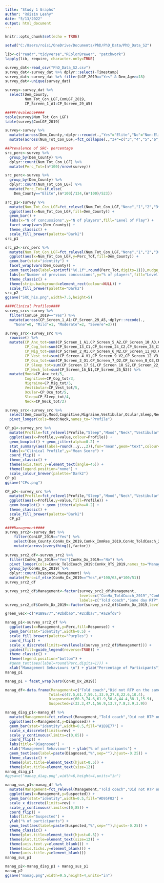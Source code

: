 ---
title: "Study 1 Graphs"
author: "Róisín Leahy"
date: "5/13/2022"
output: html_document
---

```{r setup, include=FALSE}
knitr::opts_chunk$set(echo = TRUE)

setwd("C:/Users/roisi/OneDrive/Documents/PhD/PhD_Data/PhD_Data_S2")

lib<-c("readr","tidyverse","RColorBrewer", "patchwork")
lapply(lib, require, character.only=TRUE)

survey_dat<-read_csv("PhD_Data_S2.csv")
survey_dat<-survey_dat %>% dplyr::select(-Timestamp)
survey_dat<-survey_dat %>% filter(LGF_2019=="Yes" & Dem_Age>=18)
survey_dat<-unique(survey_dat)

survey<-survey_dat %>%
  select(Dem_County,
         Num_Tot_Con_LGF,ConLGF_2019,
         CP_Screen_1_A1:CP_Screen_29_A5)

####Prevalence####
table(survey$Num_Tot_Con_LGF)
table(survey$ConLGF_2019)

survey<-survey %>%
  mutate(across(Dem_County,~dplyr::recode(.,"Yes"="Elite","No"="Non-Elite"))) %>%
  mutate(across(Num_Tot_Con_LGF,~fct_collapse(.,"3+"=c("3","4","5","6","7","9","10 or more"))))

##Prevalence of SRC- percentage
src_perc<-survey %>%
  group_by(Dem_County) %>%
  dplyr::count(Num_Tot_Con_LGF) %>%
  mutate(Perc_Tot=(n*100)/nrow(survey))

src_perc<-survey %>%
  group_by(Dem_County) %>%
  dplyr::count(Num_Tot_Con_LGF) %>%
  mutate(Perc_Tot=if_else(
    Dem_County=="Elite",(n*100)/134,(n*100)/523))

src_p1<-survey %>% 
  mutate(Num_Tot_Con_LGF=fct_relevel(Num_Tot_Con_LGF,"None","1","2","3+")) %>%
  ggplot(aes(x=Num_Tot_Con_LGF,fill=Dem_County)) +
  geom_bar() +
  labs(x="N of concussions",y="N of players",fill="Level of Play") +
  facet_wrap(vars(Dem_County)) +
  theme_classic() +
  scale_fill_brewer(palette="Dark2")
src_p1

src_p2<-src_perc %>%
  mutate(Num_Tot_Con_LGF=fct_relevel(Num_Tot_Con_LGF,"None","1","2","3+")) %>%
  ggplot(aes(x=Num_Tot_Con_LGF,y=Perc_Tot,fill=Dem_County)) +
  geom_bar(stat="identity") +
  facet_wrap(vars(Dem_County)) +
  geom_text(aes(label=sprintf("%0.1f",round(Perc_Tot,digits=1))),nudge_y=1.2) +
  labs(x="Number of previous concussions",y="% of players",fill="Level of Play") +
  theme_classic() +
  theme(strip.background=element_rect(colour=NULL)) +
  scale_fill_brewer(palette="Dark2")
src_p2
ggsave("SRC_his.png",width=7.5,height=5)

####Clinical Profiles####
survey_src<-survey %>%
  filter(ConLGF_2019=="Yes") %>%
  mutate(across(CP_Screen_1_A1:CP_Screen_29_A5,~dplyr::recode(.,
    "None"=0, "Mild"=1, "Moderate"=2, "Severe"=3)))

survey_src<-survey_src %>%
  rowwise() %>%
  mutate(CP_Anx_tot=sum(CP_Screen_1_A1,CP_Screen_5_A2,CP_Screen_10_A3,CP_Screen_26_A4,CP_Screen_29_A5),
         CP_Cog_tot=sum(CP_Screen_13_C1,CP_Screen_24_C2,CP_Screen_28_C3),
         CP_Mig_tot=sum(CP_Screen_2_M1,CP_Screen_6_M2,CP_Screen_11_M3,CP_Screen_20_M4,CP_Screen_27_M5),
         CP_Vest_tot=sum(CP_Screen_4_V1,CP_Screen_9_V2,CP_Screen_12_V3,CP_Screen_15_V4,CP_Screen_21_V5),
         CP_Ocu_tot=sum(CP_Screen_3_O1,CP_Screen_7_O2,CP_Screen_8_O3,CP_Screen_14_O4,CP_Screen_19_O5),
         CP_Sleep_tot=sum(CP_Screen_17_S1,CP_Screen_18_S2,CP_Screen_22_S3,CP_Screen_23_S4),
         CP_Neck_tot=sum(CP_Screen_16_N1,CP_Screen_25_N2)) %>%
  mutate(Mood=CP_Anx_tot/5,
         Cognitive=CP_Cog_tot/3,
         Migraine=CP_Mig_tot/5,
         Vestibular=CP_Vest_tot/5,
         Ocular=CP_Ocu_tot/5,
         Sleep=CP_Sleep_tot/4,
         Neck=CP_Neck_tot/2)

survey_src<-survey_src %>%
  select(Dem_County,Mood,Cognitive,Migraine,Vestibular,Ocular,Sleep,Neck) %>%
  pivot_longer(cols=Mood:Neck,names_to="Profile")

CP_p1<-survey_src %>%
  mutate(Profile=fct_relevel(Profile,"Sleep","Mood","Neck","Vestibular","Cognitive","Migraine","Ocular",)) %>% 
  ggplot(aes(x=Profile,y=value,colour=Profile)) + 
  geom_boxplot() + geom_jitter(alpha=0.2) +
  stat_summary(aes(label=round(..y..,2)),fun="mean",geom="text",colour="black") +
  labs(x="Clinical Profile",y="Mean Score") +
  coord_flip() +
  theme_classic() +
  theme(axis.text.y=element_text(angle=45)) +
  theme(legend.position="none") +
  scale_colour_brewer(palette="Dark2")
CP_p1
ggsave("CPs.png")

CP_p2<-survey_src %>%
  mutate(Profile=fct_relevel(Profile,"Sleep","Mood","Neck","Vestibular","Cognitive","Migraine","Ocular",)) %>% 
  ggplot(aes(x=Profile,y=value,fill=Profile)) + 
  geom_boxplot() + geom_jitter(alpha=0.2) +
  theme_classic() +
  scale_fill_brewer(palette="Dark2")
  CP_p2
  
####Management####
survey_src2<-survey_dat %>%
    filter(ConLGF_2019=="Yes") %>%
    select(Dem_County,ConHx_Dx_2019,ConHx_ImmRes_2019,ConHx_ToldCoach_2019,ConHx_SameDayRTP_2019:ConHx_RTS_2019) %>%
    mutate(across(everything(),factor)) 
  
survey_src2_df<-survey_src2 %>%
  filter(ConHx_Dx_2019=="Yes"|ConHx_Dx_2019=="No") %>%
  pivot_longer(cols=ConHx_ToldCoach_2019:ConHx_RTS_2019,names_to="Management",values_to="Response") %>%
  group_by(ConHx_Dx_2019) %>%
  dplyr::count(Response,Management) %>%
  mutate(Perc=if_else(ConHx_Dx_2019=="Yes",n*100/63,n*100/51))
survey_src2_df

survey_src2_df$Management<-factor(survey_src2_df$Management,
                                  levels=c("ConHx_ToldCoach_2019","ConHx_SameDayRTP_2019","ConHx_SympRTP_2019","ConHx_RTPProg_2019","ConHx_RTPMedSup_2019","ConHx_MedClear_2019","ConHx_RTS_2019"),
                                  labels=c("Told coach","Same day RTP","RTP with symptoms","Followed GRTP programme","Medically supervised GRTP","Medical clearance before RTP","Followed RTS programme"))
survey_src2_df$ConHx_Dx_2019<-factor(survey_src2_df$ConHx_Dx_2019,levels=c("Yes","No"),labels=c("Diagnosed","Suspected"))

green_vec<-c("#1B9E77","#2bdba6","#2cdba7","#a2efd8")

manag_p1<-survey_src2_df %>%
  ggplot(aes(x=Management,y=Perc,fill=Response)) +
  geom_bar(stat="identity",width=0.5) +
  scale_fill_brewer(palette="Purples") +
  coord_flip() +
  scale_x_discrete(limits=rev(levels(survey_src2_df$Management))) + 
  guides(fill=guide_legend(reverse=TRUE)) +
  theme_classic() +
  theme(legend.position="bottom") +   
  #geom_text(aes(label=round(Perc,digits=1))) +
  xlab("Management Behaviours \n") + ylab("Percentage of Participants")
manag_p1

manag_p1 + facet_wrap(vars(ConHx_Dx_2019))

manag_df<-data.frame(Management=c("Told coach","Did not RTP on the same day","Did not RTP with symptoms","Followed a GRTP programme","Medically supervised GRTP","Medically cleared before RTP","Followed RTS programme"),
                    Total=c(47.5,61.7,59.1,33.9,27.8,22.6,10.4),
                    Diagnosed=c(60.3,74.6,61.9,50.8,44.4,38.1,15.9),
                    Suspected=c(33.3,47.1,56.9,13.7,7.8,3.9,3.9))

manag_diag_p1<-manag_df %>%
  mutate(Management=fct_relevel(Management,"Told coach","Did not RTP on the same day","Did not RTP with symptoms","Followed a GRTP programme","Medically supervised GRTP","Medically cleared before RTP","Followed RTS programme")) %>% 
  ggplot(aes(x=Management,y=Diagnosed)) +
  geom_bar(stat="identity",width=0.5,fill="#1B9E77") +
  scale_x_discrete(limits=rev) +
  scale_y_continuous(limits=c(0,85)) +
  coord_flip() + 
  labs(title="Diagnosed") +
  xlab("Management Behaviour") + ylab("% of participants") +
  geom_text(aes(label=paste(Diagnosed,"%",sep=""),hjust=-0.25)) +
  theme_classic() +
  theme(plot.title=element_text(hjust=0.5)) +
  theme(plot.title=element_text(size=12))
manag_diag_p1
#ggsave("manag_diag.png",width=6,height=4,units="in")

manag_sus_p1<-manag_df %>%
  mutate(Management=fct_relevel(Management,"Told coach","Did not RTP on the same day","Did not RTP with symptoms","Followed a GRTP programme","Medically supervised GRTP","Medically cleared before RTP","Followed RTS programme")) %>% 
  ggplot(aes(x=Management,y=Suspected)) +
  geom_bar(stat="identity",width=0.5,fill="#D95F02") +
  scale_x_discrete(limits=rev) +
  scale_y_continuous(limits=c(0,85)) +
  coord_flip() +
  labs(title="Suspected") +
  ylab("% of participants") +
  geom_text(aes(label=paste(Suspected,"%",sep=""),hjust=-0.25)) +
  theme_classic() +
  theme(plot.title=element_text(hjust=0.5)) +
  theme(plot.title=element_text(size=12)) +
  theme(axis.text.y=element_blank()) +
  theme(axis.ticks.y=element_blank()) +
  theme(axis.title.y=element_blank()) 
manag_sus_p1

manag_p2<-manag_diag_p1 + manag_sus_p1
manag_p2
ggsave("manag.png",width=9.5,height=4,units="in")
```

